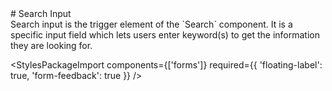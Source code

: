 
<Meta of={SearchInputStories} />

<div className="docs-title">
  # Search Input

  <nav>
    <link-design of={JSON.stringify(SearchInputStories)}></link-design>
  </nav>
</div>

<div className="lead">
  Search input is the trigger element of the `Search` component. It is a specific input field which lets users enter keyword(s) to get the information they are looking for.
</div>

<Canvas sourceState="shown" of={SearchInputStories.Default} />

<div className="hide-col-default">
  <Controls of={SearchInputStories.Default} />
</div>

<StylesPackageImport
  components={['forms']}
  required={{ 'floating-label': true, 'form-feedback': true }}
/>